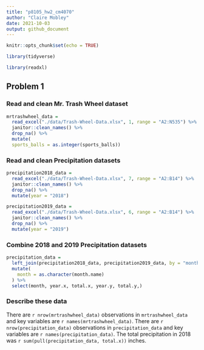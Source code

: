 ```yaml
---
title: "p8105_hw2_cm4070"
author: "Claire Mobley"
date: 2021-10-03
output: github_document
---
```


```r
knitr::opts_chunk$set(echo = TRUE)

library(tidyverse)

library(readxl)
```

## Problem 1

### Read and clean Mr. Trash Wheel dataset

```r
mrtrashwheel_data = 
  read_excel("./data/Trash-Wheel-Data.xlsx", 1, range = "A2:N535") %>%
  janitor::clean_names() %>%
  drop_na() %>%
  mutate(
  sports_balls = as.integer(sports_balls)) 
```

### Read and clean Precipitation datasets

```r
precipitation2018_data = 
  read_excel("./data/Trash-Wheel-Data.xlsx", 7, range = "A2:B14") %>%
  janitor::clean_names() %>%
  drop_na() %>%
  mutate(year = "2018")
```

```r
precipitation2019_data =
  read_excel("./data/Trash-Wheel-Data.xlsx", 6, range = "A2:B14") %>%
  janitor::clean_names() %>%
  drop_na() %>%
  mutate(year = "2019")
```

### Combine 2018 and 2019 Precipitation datasets 

```r
precipitation_data = 
  left_join(precipitation2018_data, precipitation2019_data, by = "month") %>%
  mutate(
    month = as.character(month.name)
  ) %>%
  select(month, year.x, total.x, year.y, total.y,)
```

### Describe these data 

There are `r nrow(mrtrashwheel_data)` observations  in `mrtrashwheel_data` and key variables are `r names(mrtrashwheel_data)`. There are `r nrow(precipitation_data)` observations in `precipitation_data` and key variables are `r names(precipitation_data)`. The total precipitation in 2018 was `r sum(pull(precipitation_data, total.x))` inches. 





